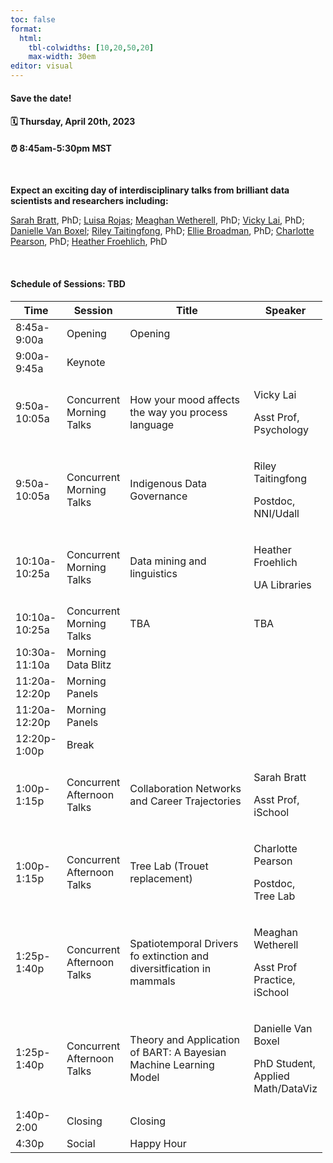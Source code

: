```yaml
---
toc: false
format: 
  html: 
    tbl-colwidths: [10,20,50,20]
    max-width: 30em
editor: visual
---
```


::: callout-important
#### Save the date!

#### 🗓 Thursday, April 20th, 2023

#### ⏰ 8:45am-5:30pm MST
:::

\

**Expect an exciting day of interdisciplinary talks from brilliant data scientists and researchers including:**

[Sarah Bratt](http://sarahbratt.com/), PhD; [Luisa Rojas](https://phoenixmed.arizona.edu/young-investigators/rojas); [Meaghan Wetherell](www.meaghanwetherell.com), PhD; [Vicky Lai](https://bio5.org/people/vicky-tzuyin-lai), PhD; [Danielle Van Boxel](https://dvbuntu.github.io/); [Riley Taitingfong](https://nni.arizona.edu/person/riley-taitingfong-phd), PhD; [Ellie Broadman](https://www.elliebroadman.com/), PhD; [Charlotte Pearson](http://treeringsandpeople.org/), PhD; [Heather Froehlich](https://new.library.arizona.edu/people/heather-froehlich-phd), PhD

\

#### Schedule of Sessions: TBD

+---------------+----------------------------+----------------------------------------------------------------------+-----------------------------------+
| Time          | Session                    | Title                                                                | Speaker                           |
+===============+============================+======================================================================+===================================+
| 8:45a-9:00a   | Opening                    | Opening                                                              |                                   |
+---------------+----------------------------+----------------------------------------------------------------------+-----------------------------------+
| 9:00a-9:45a   | Keynote                    |                                                                      |                                   |
+---------------+----------------------------+----------------------------------------------------------------------+-----------------------------------+
| 9:50a-10:05a  | Concurrent Morning Talks   | How your mood affects the way you process language                   | Vicky Lai                         |
|               |                            |                                                                      |                                   |
|               |                            |                                                                      | Asst Prof, Psychology             |
+---------------+----------------------------+----------------------------------------------------------------------+-----------------------------------+
| 9:50a-10:05a  | Concurrent Morning Talks   | Indigenous Data Governance                                           | Riley Taitingfong                 |
|               |                            |                                                                      |                                   |
|               |                            |                                                                      | Postdoc, NNI/Udall                |
+---------------+----------------------------+----------------------------------------------------------------------+-----------------------------------+
| 10:10a-10:25a | Concurrent Morning Talks   | Data mining and linguistics                                          | Heather Froehlich                 |
|               |                            |                                                                      |                                   |
|               |                            |                                                                      | UA Libraries                      |
+---------------+----------------------------+----------------------------------------------------------------------+-----------------------------------+
| 10:10a-10:25a | Concurrent Morning Talks   | TBA                                                                  | TBA                               |
+---------------+----------------------------+----------------------------------------------------------------------+-----------------------------------+
| 10:30a-11:10a | Morning Data Blitz         |                                                                      |                                   |
+---------------+----------------------------+----------------------------------------------------------------------+-----------------------------------+
| 11:20a-12:20p | Morning Panels             |                                                                      |                                   |
+---------------+----------------------------+----------------------------------------------------------------------+-----------------------------------+
| 11:20a-12:20p | Morning Panels             |                                                                      |                                   |
+---------------+----------------------------+----------------------------------------------------------------------+-----------------------------------+
| 12:20p-1:00p  | Break                      |                                                                      |                                   |
+---------------+----------------------------+----------------------------------------------------------------------+-----------------------------------+
| 1:00p-1:15p   | Concurrent Afternoon Talks | Collaboration Networks and Career Trajectories                       | Sarah Bratt                       |
|               |                            |                                                                      |                                   |
|               |                            |                                                                      | Asst Prof, iSchool                |
+---------------+----------------------------+----------------------------------------------------------------------+-----------------------------------+
| 1:00p-1:15p   | Concurrent Afternoon Talks | Tree Lab (Trouet replacement)                                        | Charlotte Pearson                 |
|               |                            |                                                                      |                                   |
|               |                            |                                                                      | Postdoc, Tree Lab                 |
+---------------+----------------------------+----------------------------------------------------------------------+-----------------------------------+
| 1:25p-1:40p   | Concurrent Afternoon Talks | Spatiotemporal Drivers fo extinction and diversitfication in mammals | Meaghan Wetherell                 |
|               |                            |                                                                      |                                   |
|               |                            |                                                                      | Asst Prof Practice, iSchool       |
+---------------+----------------------------+----------------------------------------------------------------------+-----------------------------------+
| 1:25p-1:40p   | Concurrent Afternoon Talks | Theory and Application of BART: A Bayesian Machine Learning Model    | Danielle Van Boxel                |
|               |                            |                                                                      |                                   |
|               |                            |                                                                      | PhD Student, Applied Math/DataViz |
+---------------+----------------------------+----------------------------------------------------------------------+-----------------------------------+
| 1:40p-2:00    | Closing                    | Closing                                                              |                                   |
+---------------+----------------------------+----------------------------------------------------------------------+-----------------------------------+
| 4:30p         | Social                     | Happy Hour                                                           |                                   |
+---------------+----------------------------+----------------------------------------------------------------------+-----------------------------------+
